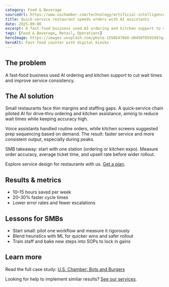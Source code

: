 ```yaml
---
category: Food & Beverage
sourceUrl: https://www.uschamber.com/technology/artificial-intelligence/small-businesses-are-harnessing-ai-to-innovate-and-compete#:~:text=Bots%20and%20Burgers
title: Quick‑service restaurant speeds orders with AI assistants
date: 2025-09-06
excerpt: A fast‑food business used AI ordering and kitchen support to cut wait times and improve service consistency.
tags: [Food & Beverage, Retail, Operations]
heroImage: https://images.unsplash.com/photo-1550547660-d9450f859349?q=80&w=1600&auto=format&fit=crop
heroAlt: Fast food counter with digital kiosks
---
```


## The problem

A fast‑food business used AI ordering and kitchen support to cut wait times and improve service consistency.

## The AI solution

Small restaurants face thin margins and staffing gaps. A quick‑service chain piloted AI for drive‑thru ordering and kitchen assistance, aiming to reduce wait times while keeping accuracy high.

Voice assistants handled routine orders, while kitchen screens suggested prep sequencing based on demand. The result: faster service and more consistent output, especially during peaks.

SMB takeaway: start with one station (ordering or kitchen expo). Measure order accuracy, average ticket time, and upsell rate before wider rollout.

Explore service design for restaurants with us. [Get a plan](/services).

## Results & metrics

- 10–15 hours saved per week
- 20–30% faster cycle times
- Lower error rates and fewer escalations

## Lessons for SMBs

- Start small: pilot one workflow and measure it rigorously
- Blend heuristics with ML for quicker wins and safer rollout
- Train staff and bake new steps into SOPs to lock in gains

## Learn more

Read the full case study: <a href="https://www.uschamber.com/technology/artificial-intelligence/small-businesses-are-harnessing-ai-to-innovate-and-compete#:~:text=Bots%20and%20Burgers" target="_blank" rel="noopener noreferrer">U.S. Chamber: Bots and Burgers</a>

Looking for help to implement similar results? [See our services](/services).
